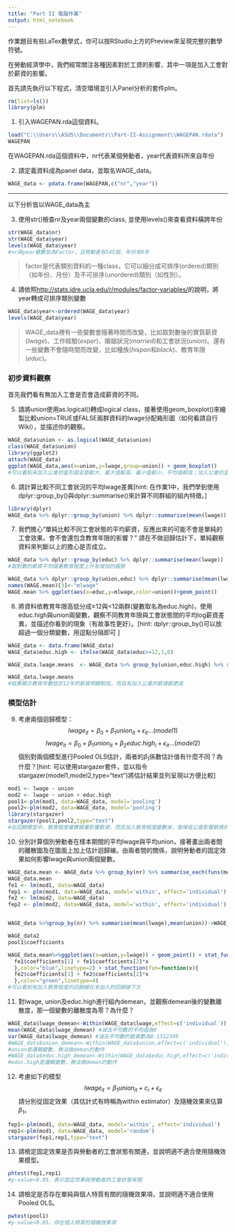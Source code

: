 ```yaml
---
title: "Part II 電腦作業"
output: html_notebook
---
```

作業題目有些LaTex數學式，你可以按RStudio上方的Preview來呈現完整的數學符號。

在勞動經濟學中，我們經常關注各種因素對於工資的影響，其中一項是加入工會對於薪資的影響。

首先請先執行以下程式，清空環境並引入Panel分析的套件plm。
```r
rm(list=ls())
library(plm)  
```


1. 引入WAGEPAN.rda這個資料。
```r
load("C:\\Users\\ASUS\\Documents\\Part-II-Assignment\\WAGEPAN.rdata")
WAGEPAN
```

在WAGEPAN.rda這個資料中，nr代表某個勞動者，year代表資料所來自年份

2. 請定義資料成為panel data，並取名WAGE_data。
```r
WAGE_data <- pdata.frame(WAGEPAN,c("nr","year"))
```

***
以下分析皆以WAGE_data為主

3. 使用str()檢查nr及year兩個變數的class, 並使用levels()來查看資料橫跨年份
```r
str(WAGE_data$nr)
str(WAGE_data$year)
levels(WAGE_data$year)
#nr與year變數皆為Factor，且勞動者有545個、年份有8年
```

> factor是代表類別資料的一種class，它可以細分成可排序(ordered)類別（如年份、月份）及不可排序(unordered)類別（如性別）。

4. 請依照<http://stats.idre.ucla.edu/r/modules/factor-variables/>的說明，將year轉成可排序類別變數
```r
WAGE_data$year<-ordered(WAGE_data$year)
levels(WAGE_data$year)
```


> WAGE_data裡有一些變數會隨著時間而改變，比如取對數後的實質薪資($lwage$)、工作經驗($exper$)、婚姻狀況($married$)和工會狀況($union$)。還有一些變數不會隨時間而改變，比如種族($hispan$和$black$)、教育年限($educ$)。

### 初步資料觀察
首先我們看有無加入工會是否會造成薪資的不同。

5. 請將union使用as.logical()轉成logical  class，接著使用geom_boxplot()來繪製比較union=TRUE或FALSE兩群資料的lwage分配箱形圖（如何看請自行Wiki），並描述你的觀察。
```r
WAGE_data$union <- as.logical(WAGE_data$union)
class(WAGE_data$union)
library(ggplot2)
attach(WAGE_data)
ggplot(WAGE_data,aes(x=union,y=lwage,group=union)) + geom_boxplot()
#可以看到未加入公會的盒形圖全距較大、最大值較高、最小值較小、平均值較低；加入公會的盒形圖全距較小、四分位距也縮小、平均值則較高
```


6. 請計算比較不同工會狀況的平均lwage差異[hint: 在作業1中，我們學到使用dplyr::group_by()與dplyr::summarise()來計算不同群組的組內特徵。]
```r
library(dplyr)
WAGE_data %>% dplyr::group_by(union) %>% dplyr::summarise(mean(lwage))
```

 7. 我們擔心“單純比較不同工會狀態的平均薪資，反應出來的可能不會是單純的工會效果。會不會還包含教育年限的影響？” 請在不做迴歸估計下，單純觀察資料來判斷以上的擔心是否成立。
```r
WAGE_data %>% dplyr::group_by(educ) %>% dplyr::summarise(mean(lwage)) 
#取對數的薪資平均隨著教育程度上升有增加的趨勢 

WAGE_data %>% dplyr::group_by(union,educ) %>% dplyr::summarise(mean(lwage)) -> WAGE.mean
names(WAGE.mean)[3]<-"mlwage"
WAGE.mean %>% ggplot(aes(x=educ,y=mlwage,color=union))+geom_point()
```

8. 將資料依教育年限高低分成≥12與<12兩群(變數取名為educ.high)，使用educ.high與union兩變數，觀察不同教育年限與工會狀態間的平均log薪資差異，並描述你看到的現象（有故事性更好）。[hint: dplyr::group_by()可以放超過一個分類變數，用逗點分隔即可 ]
```r
WAGE_data <- data.frame(WAGE_data)
WAGE_data$educ.high <- ifelse(WAGE_data$educ>=12,1,0)

WAGE_data.lwage.means  <- WAGE_data %>% group_by(union,educ.high) %>% summarise(mean(lwage))

WAGE_data.lwage.means
#結果顯示教育年數低於12年的薪資明顯較低，而且有加入公會的薪資都更高
```

### 模型估計
9. 考慮兩個迴歸模型：
$$lwage_{it}	=\beta_{0}+\beta_{1}union_{it}+\epsilon_{it}...(model1)$$
$$lwage_{it}	=\beta_{0}+\beta_{1}union_{it}+\beta_{2}educ.high_{i}+\epsilon_{it}...(model2)$$
個別對兩個模型進行Pooled OLS估計，兩者的$\beta_1$係數估計值有什麼不同？為什麼？[hint: 可以使用stargazer套件，並以指令stargazer(model1,model2,type="text")將估計結果並列呈現以方便比較]
```r
mod1 <- lwage ~ union
mod2 <- lwage ~ union + educ.high
pool1<-plm(mod1, data=WAGE_data, model='pooling')
pool2<-plm(mod2, data=WAGE_data, model='pooling')
library(stargazer)
stargazer(pool1,pool2,type="text")
#在回歸模型中，教育程度確實顯著影響薪資，而且加入教育程度變數後，會降低公會影響薪資的係數
```

10. 分別計算個別勞動者在樣本期間的平均lwage與平均union，接著畫出兩者間的離散圖及在圖面上加上估計迴歸線。由兩者間的關係，說明勞動者的固定效果如何影響lwage與union兩個變數。
```r
WAGE_data.mean <- WAGE_data %>% group_by(nr) %>% summarise_each(funs(mean)) 
WAGE_data.mean
fe1 <- lm(mod1, data=WAGE_data)
fep1 <- plm(mod1, data=WAGE_data, model='within', effect='individual')
fe2 <- lm(mod2, data=WAGE_data)
fep2 <- plm(mod2, data=WAGE_data, model='within', effect='individual')


WAGE_data %>%group_by(nr) %>% summarise(mean(lwage),mean(union))->WAGE_data2

WAGE_data2
pool1$coefficients 

WAGE_data.mean%>%ggplot(aes(x=union,y=lwage)) + geom_point() + stat_function(fun=function(x){
  fe1$coefficients[1] + fe1$coefficients[2]*x
  },color="blue",linetype=2) + stat_function(fun=function(x){
  fe2$coefficients[1] + fe2$coefficients[2]*x
  },color="green",linetype=4)
#可以看到有加入教育程度的回歸線在未加入的回歸線下方
```


11. 對lwage, union及educ.high進行組內demean，並觀察demean後的變數離散度，那一個變數的離散度為零？為什麼？
```r
WAGE_data$lwage_demean<-Within(WAGE_data$lwage,effect=c('individual'))
mean(WAGE_data$lwage_demean) #減去平均數的平均值為0
var(WAGE_data$lwage_demean) #減去平均數的變異數為0.1312349
#WAGE_data$union_demean<-Within(WAGE_data$union,effect=c('individual'))
#union是邏輯變數，無法做deman的動作
#WAGE_data$educ.high_demean<-Within(WAGE_data$educ.high,effect=c('individual'))
#educ.high是邏輯變數，無法做deman的動作
```

12. 考慮如下的模型
$$lwage_{it}=\beta_{1}union_{it}+c_{i}+\epsilon_{it}$$
請分別從固定效果（其估計式有時稱為within estimator）及隨機效果來估算$\beta_1$。
```r
fep1<-plm(mod1, data=WAGE_data, model='within', effect='individual')
rep1<-plm(mod1, data=WAGE_data, model='random')
stargazer(fep1,rep1,type="text")
```

13. 請檢定固定效果是否與勞動者的工會狀態有關連，並說明適不適合使用隨機效果模型。
```r
phtest(fep1,rep1)
#p-value<0.05，表示固定效果與勞動者的工會狀態有關
```

14. 請檢定是否存在單純與個人特質有關的隨機效果項，並說明適不適合使用Pooled OLS。
```r
pwtest(pool1)
#p-value<0.05，存在個人特質的隨機效果項
```

